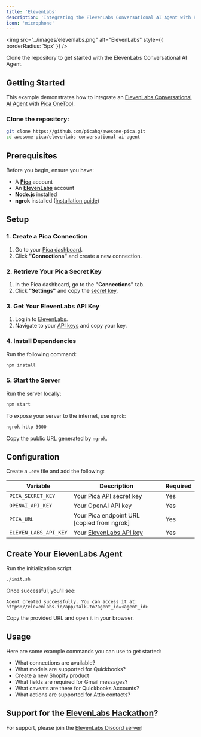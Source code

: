 ```yaml
---
title: 'ElevenLabs'
description: 'Integrating the ElevenLabs Conversational AI Agent with Pica'
icon: 'microphone'
---
```


<img
  src="../images/elevenlabs.png"
  alt="ElevenLabs"
  style={{ borderRadius: '5px' }}
/>

<Card title="ElevenLabs Conversational AI Agent Example" icon="github" href="https://github.com/picahq/awesome-pica/tree/main/elevenlabs-conversational-ai-agent" horizontal>
Clone the repository to get started with the ElevenLabs Conversational AI Agent.
</Card>

## Getting Started

This example demonstrates how to integrate an [ElevenLabs Conversational AI Agent](https://elevenlabs.io/conversational-ai) with [Pica OneTool](https://docs.picaos.com/core/one-tool).

### **Clone the repository:**

```bash
git clone https://github.com/picahq/awesome-pica.git
cd awesome-pica/elevenlabs-conversational-ai-agent
```

## **Prerequisites**
Before you begin, ensure you have:
- A [**Pica**](https://picaos.com) account
- An [**ElevenLabs**](https://elevenlabs.io/signup) account
- **Node.js** installed
- **ngrok** installed ([Installation guide](https://ngrok.com/download))

## **Setup**

### **1. Create a Pica Connection**
1. Go to your [Pica dashboard](https://app.picaos.com/connections).
2. Click **"Connections"** and create a new connection.

### **2. Retrieve Your Pica Secret Key**
1. In the Pica dashboard, go to the **"Connections"** tab.
2. Click **"Settings"** and copy the [secret key](https://app.picaos.com/settings/api-keys).

### **3. Get Your ElevenLabs API Key**
1. Log in to [ElevenLabs](https://elevenlabs.io/signup).
2. Navigate to your [API keys](https://elevenlabs.io/app/settings/api-keys) and copy your key.

### **4. Install Dependencies**
Run the following command:
```bash
npm install
```  

### **5. Start the Server**
Run the server locally:
```bash
npm start
```  
To expose your server to the internet, use `ngrok`:
```bash
ngrok http 3000
```  
Copy the public URL generated by `ngrok`.

## **Configuration**

Create a `.env` file and add the following:


| Variable | Description                                                            | Required |
|----------|------------------------------------------------------------------------|----------|
| `PICA_SECRET_KEY` | Your [Pica API secret key](https://app.picaos.com/settings/api-keys)   | Yes |
| `OPENAI_API_KEY` | Your OpenAI API key                                                    | Yes |
| `PICA_URL` | Your Pica endpoint URL [copied from ngrok]                             | Yes |
| `ELEVEN_LABS_API_KEY` | Your [ElevenLabs API key](https://elevenlabs.io/app/settings/api-keys) | Yes |

## **Create Your ElevenLabs Agent**

Run the initialization script:
```bash
./init.sh
```  
Once successful, you'll see:
```
Agent created successfully. You can access it at:  
https://elevenlabs.io/app/talk-to?agent_id=<agent_id>
```  
Copy the provided URL and open it in your browser.

## Usage

Here are some example commands you can use to get started:

- What connections are available?
- What models are supported for Quickbooks?
- Create a new Shopify product
- What fields are required for Gmail messages?
- What caveats are there for Quickbooks Accounts?
- What actions are supported for Attio contacts?


## Support for the [ElevenLabs Hackathon](https://hackathon.elevenlabs.io/)?

For support, please join the [ElevenLabs Discord server](https://discord.com/invite/elevenlabs)!